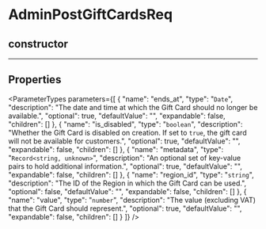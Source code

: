 
# AdminPostGiftCardsReq

## constructor

___

## Properties

<ParameterTypes parameters={[
  {
    "name": "ends_at",
    "type": "`Date`",
    "description": "The date and time at which the Gift Card should no longer be available.",
    "optional": true,
    "defaultValue": "",
    "expandable": false,
    "children": []
  },
  {
    "name": "is_disabled",
    "type": "`boolean`",
    "description": "Whether the Gift Card is disabled on creation. If set to `true`, the gift card will not be available for customers.",
    "optional": true,
    "defaultValue": "",
    "expandable": false,
    "children": []
  },
  {
    "name": "metadata",
    "type": "`Record<string, unknown>`",
    "description": "An optional set of key-value pairs to hold additional information.",
    "optional": true,
    "defaultValue": "",
    "expandable": false,
    "children": []
  },
  {
    "name": "region_id",
    "type": "`string`",
    "description": "The ID of the Region in which the Gift Card can be used.",
    "optional": false,
    "defaultValue": "",
    "expandable": false,
    "children": []
  },
  {
    "name": "value",
    "type": "`number`",
    "description": "The value (excluding VAT) that the Gift Card should represent.",
    "optional": true,
    "defaultValue": "",
    "expandable": false,
    "children": []
  }
]} />
